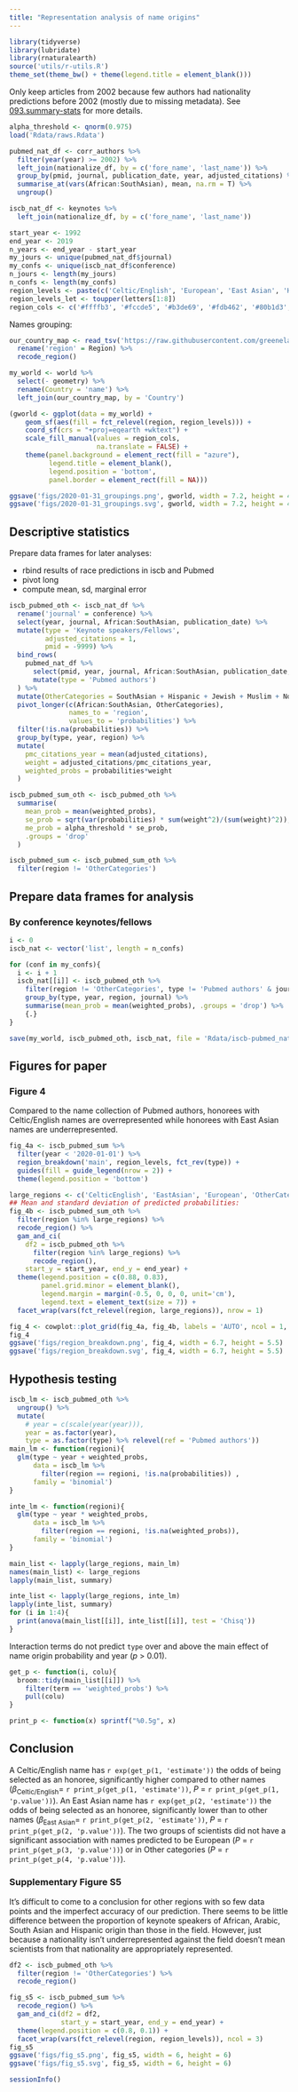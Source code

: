 ```yaml
---
title: "Representation analysis of name origins"
---
```


```r
library(tidyverse)
library(lubridate)
library(rnaturalearth)
source('utils/r-utils.R')
theme_set(theme_bw() + theme(legend.title = element_blank()))
```

Only keep articles from 2002 because few authors had nationality predictions before 2002 (mostly due to missing metadata).
See [093.summary-stats](docs/093.summary-stats.html) for more details.

```r
alpha_threshold <- qnorm(0.975)
load('Rdata/raws.Rdata')

pubmed_nat_df <- corr_authors %>%
  filter(year(year) >= 2002) %>% 
  left_join(nationalize_df, by = c('fore_name', 'last_name')) %>%
  group_by(pmid, journal, publication_date, year, adjusted_citations) %>%
  summarise_at(vars(African:SouthAsian), mean, na.rm = T) %>%
  ungroup()

iscb_nat_df <- keynotes %>%
  left_join(nationalize_df, by = c('fore_name', 'last_name'))

start_year <- 1992
end_year <- 2019
n_years <- end_year - start_year
my_jours <- unique(pubmed_nat_df$journal)
my_confs <- unique(iscb_nat_df$conference)
n_jours <- length(my_jours)
n_confs <- length(my_confs)
region_levels <- paste(c('Celtic/English', 'European', 'East Asian', 'Hispanic', 'South Asian', 'Arabic', 'Hebrew', 'African', 'Nordic', 'Greek'), 'names')
region_levels_let <- toupper(letters[1:8])
region_cols <- c('#ffffb3', '#fccde5', '#b3de69', '#fdb462', '#80b1d3', '#8dd3c7', '#bebada', '#fb8072', '#bc80bd', '#ccebc5')
```

Names grouping:
```r
our_country_map <- read_tsv('https://raw.githubusercontent.com/greenelab/wiki-nationality-estimate/7c22d0a5f661ce5aeb785215095deda40973ff17/data/country_to_region_NamePrism.tsv') %>%
  rename('region' = Region) %>%
  recode_region()

my_world <- world %>%
  select(- geometry) %>% 
  rename(Country = 'name') %>%
  left_join(our_country_map, by = 'Country')

(gworld <- ggplot(data = my_world) +
    geom_sf(aes(fill = fct_relevel(region, region_levels))) +
    coord_sf(crs = "+proj=eqearth +wktext") +
    scale_fill_manual(values = region_cols,
                      na.translate = FALSE) +
    theme(panel.background = element_rect(fill = "azure"),
          legend.title = element_blank(),
          legend.position = 'bottom',
          panel.border = element_rect(fill = NA)))

ggsave('figs/2020-01-31_groupings.png', gworld, width = 7.2, height = 4.3)
ggsave('figs/2020-01-31_groupings.svg', gworld, width = 7.2, height = 4.3)
```


## Descriptive statistics
Prepare data frames for later analyses:

- rbind results of race predictions in iscb and Pubmed
- pivot long
- compute mean, sd, marginal error

```r
iscb_pubmed_oth <- iscb_nat_df %>%
  rename('journal' = conference) %>%
  select(year, journal, African:SouthAsian, publication_date) %>%
  mutate(type = 'Keynote speakers/Fellows',
         adjusted_citations = 1,
         pmid = -9999) %>%
  bind_rows(
    pubmed_nat_df %>%
      select(pmid, year, journal, African:SouthAsian, publication_date, adjusted_citations) %>%
      mutate(type = 'Pubmed authors')
  ) %>%
  mutate(OtherCategories = SouthAsian + Hispanic + Jewish + Muslim + Nordic + Greek + African) %>%
  pivot_longer(c(African:SouthAsian, OtherCategories),
               names_to = 'region',
               values_to = 'probabilities') %>%
  filter(!is.na(probabilities)) %>% 
  group_by(type, year, region) %>%
  mutate(
    pmc_citations_year = mean(adjusted_citations),
    weight = adjusted_citations/pmc_citations_year,
    weighted_probs = probabilities*weight
  ) 

iscb_pubmed_sum_oth <- iscb_pubmed_oth %>% 
  summarise(
    mean_prob = mean(weighted_probs),
    se_prob = sqrt(var(probabilities) * sum(weight^2)/(sum(weight)^2)),
    me_prob = alpha_threshold * se_prob,
    .groups = 'drop'
  )

iscb_pubmed_sum <- iscb_pubmed_sum_oth %>%
  filter(region != 'OtherCategories')
```

## Prepare data frames for analysis

### By conference keynotes/fellows
```r
i <- 0
iscb_nat <- vector('list', length = n_confs)

for (conf in my_confs){
  i <- i + 1
  iscb_nat[[i]] <- iscb_pubmed_oth %>%
    filter(region != 'OtherCategories', type != 'Pubmed authors' & journal == conf) %>%
    group_by(type, year, region, journal) %>%
    summarise(mean_prob = mean(weighted_probs), .groups = 'drop') %>%
    {.}
}
```

```r
save(my_world, iscb_pubmed_oth, iscb_nat, file = 'Rdata/iscb-pubmed_nat.Rdata')
```

## Figures for paper

### Figure 4

Compared to the name collection of Pubmed authors, honorees with Celtic/English names are overrepresented while honorees with East Asian names are underrepresented.

```r
fig_4a <- iscb_pubmed_sum %>%
  filter(year < '2020-01-01') %>%
  region_breakdown('main', region_levels, fct_rev(type)) +
  guides(fill = guide_legend(nrow = 2)) +
  theme(legend.position = 'bottom')

large_regions <- c('CelticEnglish', 'EastAsian', 'European', 'OtherCategories')
## Mean and standard deviation of predicted probabilities:
fig_4b <- iscb_pubmed_sum_oth %>%
  filter(region %in% large_regions) %>%
  recode_region() %>%
  gam_and_ci(
    df2 = iscb_pubmed_oth %>% 
      filter(region %in% large_regions) %>%
      recode_region(),
    start_y = start_year, end_y = end_year) + 
  theme(legend.position = c(0.88, 0.83),
        panel.grid.minor = element_blank(),
        legend.margin = margin(-0.5, 0, 0, 0, unit='cm'),
        legend.text = element_text(size = 7)) +
  facet_wrap(vars(fct_relevel(region, large_regions)), nrow = 1)

fig_4 <- cowplot::plot_grid(fig_4a, fig_4b, labels = 'AUTO', ncol = 1, rel_heights = c(1.3,1))
fig_4
ggsave('figs/region_breakdown.png', fig_4, width = 6.7, height = 5.5)
ggsave('figs/region_breakdown.svg', fig_4, width = 6.7, height = 5.5)
```


## Hypothesis testing

```r
iscb_lm <- iscb_pubmed_oth %>% 
  ungroup() %>% 
  mutate(
    # year = c(scale(year(year))),
    year = as.factor(year),
    type = as.factor(type) %>% relevel(ref = 'Pubmed authors'))
main_lm <- function(regioni){
  glm(type ~ year + weighted_probs, 
      data = iscb_lm %>% 
        filter(region == regioni, !is.na(probabilities)) ,
      family = 'binomial')
}

inte_lm <- function(regioni){
  glm(type ~ year * weighted_probs, 
      data = iscb_lm %>% 
        filter(region == regioni, !is.na(weighted_probs)),
      family = 'binomial')
}

main_list <- lapply(large_regions, main_lm)
names(main_list) <- large_regions
lapply(main_list, summary)

inte_list <- lapply(large_regions, inte_lm)
lapply(inte_list, summary)
for (i in 1:4){
  print(anova(main_list[[i]], inte_list[[i]], test = 'Chisq'))
}
```
Interaction terms do not predict `type` over and above the main effect of name origin probability and year (_p_ > 0.01).

```r
get_p <- function(i, colu){
  broom::tidy(main_list[[i]]) %>% 
    filter(term == 'weighted_probs') %>% 
    pull(colu) 
}

print_p <- function(x) sprintf("%0.5g", x)
```

## Conclusion
A Celtic/English name has `r exp(get_p(1, 'estimate'))` the odds of being selected as an honoree, significantly higher compared to other names ($\beta_\textrm{Celtic/English} =$ `r print_p(get_p(1, 'estimate'))`, _P_ = `r print_p(get_p(1, 'p.value'))`).
An East Asian name has `r exp(get_p(2, 'estimate'))` the odds of being selected as an honoree, significantly lower than to other names ($\beta_\textrm{East Asian} =$ `r print_p(get_p(2, 'estimate'))`, _P_ = `r print_p(get_p(2, 'p.value'))`).
The two groups of scientists did not have a significant association with names predicted to be European (_P_ = `r print_p(get_p(3, 'p.value'))`) or in Other categories (_P_ = `r print_p(get_p(4, 'p.value'))`).

### Supplementary Figure S5 {#sup_fig_s5}
It's difficult to come to a conclusion for other regions with so few data points and the imperfect accuracy of our prediction.
There seems to be little difference between the proportion of keynote speakers of African, Arabic, South Asian and Hispanic origin than those in the field.
However, just because a nationality isn't underrepresented against the field doesn't mean scientists from that nationality are appropriately represented.

```r
df2 <- iscb_pubmed_oth %>% 
  filter(region != 'OtherCategories') %>% 
  recode_region()

fig_s5 <- iscb_pubmed_sum %>%
  recode_region() %>%
  gam_and_ci(df2 = df2,
             start_y = start_year, end_y = end_year) +
  theme(legend.position = c(0.8, 0.1)) +
  facet_wrap(vars(fct_relevel(region, region_levels)), ncol = 3)
fig_s5
ggsave('figs/fig_s5.png', fig_s5, width = 6, height = 6)
ggsave('figs/fig_s5.svg', fig_s5, width = 6, height = 6)
```


```r
sessionInfo()
```

